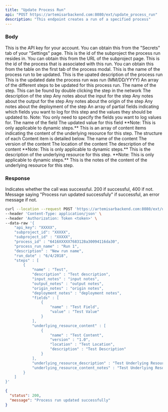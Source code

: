 ```yaml
---
title: "Update Process Run"
api: "POST https://artemisarbackend.com:8080/ext/update_process_run"
description: "This endpoint creates a run of a specified process"
---
```


### Body

<ParamField body="api_key" type="string" required>
  This is the API key for your account. You can obtain this from the "Secrets" tab of your "Settings" page.
</ParamField>

<ParamField body="subproject_id" type="string" required>
  This is the id of the subproject the process run resides in. You can obtain this from the URL of the subproject page.
</ParamField>

<ParamField body="process_id" type="string" required>
    This is the id of the process that is associated with this run. You can obtain this from the table on the first tab of the process modal.
</ParamField>

<ParamField body="process_run_name" type="string" required>
    This is the name of the process run to be updated.
</ParamField>

<ParamField body="description" type="string" optional>
    This is the upated description of the process run
</ParamField>

<ParamField body="run_date" type="string" optional>
    This is the updated date the process run was run (MM/DD/YYYY)
</ParamField>

<ParamField body="steps" type="[Steps]" optional>
  An array of the different steps to be updated for this process run.
   <Expandable title="Step Structure">
    <ResponseField name="name" type="string" required>
        The name of the step. This can be found by double clicking the step in the network
    </ResponseField>
    <ResponseField name="description" type="string" optional>
        The description of the step
    </ResponseField>
     <ResponseField name="input_notes" type="string" optional>
        Any notes about the input for the step
    </ResponseField>
     <ResponseField name="output_notes" type="string" optional>
        Any notes about the output for the step
    </ResponseField>
    <ResponseField name="origin_notes" type="string" optional>
        Any notes about the origin of the step
    </ResponseField>
    <ResponseField name="deployment_notes" type="string" optional>
        Any notes about the deployment of the step
    </ResponseField>
    <ResponseField name="fields" type="[Partial Field]" optional>
        An array of partial fields indicating which fields you want to log for this step and the values they should be updated to. Note: You only need to specify the fields you want to log values for.
        <Expandable title="Partial Field Structure">
            <ResponseField name="name" type="string" required>
                The name of the field
            </ResponseField>
            <ResponseField name="value" type="type" optional default="">
                The updated value for this field
            </ResponseField>
        </Expandable>
    </ResponseField>
    <ResponseField name="underlying_resource_content" type="[Content]" optional>
        **Note: This is only applicable to dynamic steps.** This is an array of content items indicating the content of the underlying resource for this step. The structure of each Content item is detailed below.
         <Expandable title="Content Structure">
            <ResponseField name="name" type="string" required>
            The name of the content
            </ResponseField>
            <ResponseField name="version" type="string" optional>
                The version of the content
            </ResponseField>
            <ResponseField name="location" type="string" optional>
                The location of the content
            </ResponseField>
            <ResponseField name="description" type="string" optional>
                The description of the content
            </ResponseField>
        </Expandable>
    </ResponseField>
    <ResponseField name="underlying_resource_description" type="string" optional>
        **Note: This is only applicable to dynamic steps.**  This is the description of the underlying resource for this step.
    </ResponseField>
    <ResponseField name="underlying_resource_content_notes" type="string" optional>
        **Note: This is only applicable to dynamic steps.**  This is the notes of the content of the underlying resource for this step.
    </ResponseField>
  </Expandable>
</ParamField>

### Response

<ResponseField name="status" type="number">
  Indicates whether the call was successful. 200 if successful, 400 if not.
</ResponseField>

<ResponseField name="message" type="string">
  Message saying "Process run updated successfuly" if successful, an error message if not.
</ResponseField>

<RequestExample>

```bash Example Request
curl --location --request POST 'https://artemisarbackend.com:8080/ext/update_process_run' \
--header 'Content-Type: application/json' \
--header 'Authorization: Token <token>' \
--data-raw '{
    "api_key": "XXXXX",
    "subproject_id": "XXXXX",
    "subproject_id" : "XXXXX",
    "process_id" : "6416XXXXX7683128a30094116da30",
    "process_run_name" : "Run 1",
    "description" : "New run name",
    "run_date" : "6/4/2018",
    "steps" : [
        {
            "name" : "Test",
            "description" : "Test description",
            "input_notes" : "input notes",
            "output_notes" : "output notes",
            "origin_notes" : "origin notes",
            "deployment_notes" : "deployment notes",
            "fields" : [
                {
                    "name" : "Test Field",
                    "value" : "Test Value"
                }
            ],
            "underlying_resource_content" : [
                {
                    "name" : "Test Content",
                    "version" : "1.0",
                    "location" : "Test Location",
                    "description" : "Test Description"
                }
            ],
            "underlying_resource_description" : "Test Underlying Resource Description",
            "underlying_resource_content_notes" : "Test Underlying Resource Content Notes"
        }
    ]
}'
```

</RequestExample>

<ResponseExample>

```json Response
{
  "status": 200,
  "message": "Process run updated successfully"
}
```

</ResponseExample>